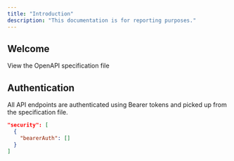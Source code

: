 ```yaml
---
title: "Introduction"
description: "This documentation is for reporting purposes."
---
```


## Welcome

<Card title="Choovie's Booking Endpoints" icon="file" iconType="duotone" color="#0400ff" href="https://buildoralabs.mintlify.app/api-reference/">
  View the OpenAPI specification file
</Card>

## Authentication

All API endpoints are authenticated using Bearer tokens and picked up from the specification file.

```json
"security": [
  {
    "bearerAuth": []
  }
]
```